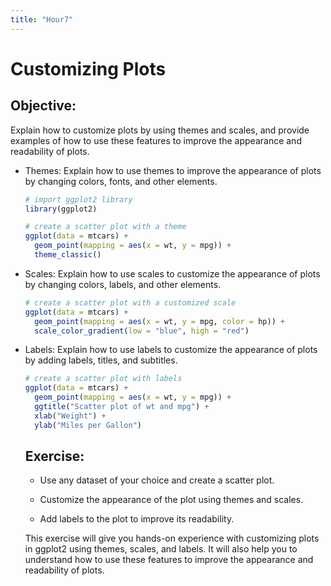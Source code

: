 ---
title: "Hour7"
---

# Customizing Plots

## Objective:

Explain how to customize plots by using themes and scales, and provide examples of how to use these features to improve the appearance and readability of plots.

-   Themes: Explain how to use themes to improve the appearance of plots by changing colors, fonts, and other elements.

    ```{r}
    # import ggplot2 library
    library(ggplot2)

    # create a scatter plot with a theme
    ggplot(data = mtcars) +
      geom_point(mapping = aes(x = wt, y = mpg)) +
      theme_classic()

    ```

-   Scales: Explain how to use scales to customize the appearance of plots by changing colors, labels, and other elements.

    ```{r}
    # create a scatter plot with a customized scale
    ggplot(data = mtcars) +
      geom_point(mapping = aes(x = wt, y = mpg, color = hp)) +
      scale_color_gradient(low = "blue", high = "red")

    ```

-   Labels: Explain how to use labels to customize the appearance of plots by adding labels, titles, and subtitles.

    ```{r}
    # create a scatter plot with labels
    ggplot(data = mtcars) +
      geom_point(mapping = aes(x = wt, y = mpg)) +
      ggtitle("Scatter plot of wt and mpg") +
      xlab("Weight") +
      ylab("Miles per Gallon")

    ```

    ## Exercise:

    -   Use any dataset of your choice and create a scatter plot.

    -   Customize the appearance of the plot using themes and scales.

    -   Add labels to the plot to improve its readability.

    This exercise will give you hands-on experience with customizing plots in ggplot2 using themes, scales, and labels. It will also help you to understand how to use these features to improve the appearance and readability of plots.
